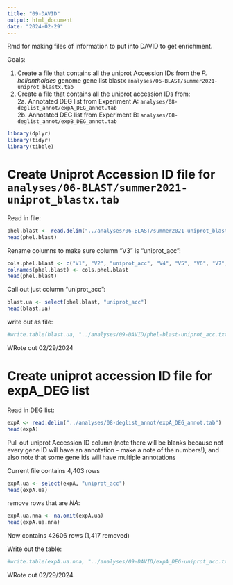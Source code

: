 ```yaml
---
title: "09-DAVID"
output: html_document
date: "2024-02-29"
---
```

Rmd for making files of information to put into DAVID to get enrichment. 

Goals:   

1. Create a file that contains all the uniprot Accession IDs from the _P. helianthoides_ genome gene list blastx `analyses/06-BLAST/summer2021-uniprot_blastx.tab`    
2. Create a file that contains all the uniprot accession IDs from:    
2a. Annotated DEG list from Experiment A: `analyses/08-deglist_annot/expA_DEG_annot.tab`    
2b. Annotated DEG list from Experiment B: `analyses/08-deglist_annot/expB_DEG_annot.tab`   

```r
library(dplyr)
library(tidyr)
library(tibble)
```

# Create Uniprot Accession ID file for `analyses/06-BLAST/summer2021-uniprot_blastx.tab`    

Read in file: 

```r
phel.blast <- read.delim("../analyses/06-BLAST/summer2021-uniprot_blastx.tab", header = F)
head(phel.blast)
```

Rename columns to make sure column "V3" is "uniprot_acc": 
```r
cols.phel.blast <- c("V1", "V2", "uniprot_acc", "V4", "V5", "V6", "V7", "V8", "V9", "V10", "V11", "V12", "V13", "V14")
colnames(phel.blast) <- cols.phel.blast
head(phel.blast)
```

Call out just column "uniprot_acc":

```r
blast.ua <- select(phel.blast, "uniprot_acc")
head(blast.ua)
```

write out as file:
```r
#write.table(blast.ua, "../analyses/09-DAVID/phel-blast-uniprot_acc.txt", sep = "\t", row.names = F, quote = FALSE, col.names = TRUE)
```
WRote out 02/29/2024

# Create uniprot accession ID file for expA_DEG list

Read in DEG list:
```r
expA <- read.delim("../analyses/08-deglist_annot/expA_DEG_annot.tab")
head(expA)
```

Pull out uniprot Accession ID column (note there will be blanks because not every gene ID will have an annotation - make a note of the numbers!), and also note that some gene ids will have multiple annotations 

Current file contains 4,403 rows 

```r
expA.ua <- select(expA, "uniprot_acc")
head(expA.ua)
```

remove rows that are _NA_: 
```r
expA.ua.nna <- na.omit(expA.ua)
head(expA.ua.nna)
```
Now contains 42606 rows (1,417 removed)

Write out the table:
```r
#write.table(expA.ua.nna, "../analyses/09-DAVID/expA_DEG-uniprot_acc.txt", sep = "\t", row.names = F, quote = FALSE, col.names = TRUE)
```
WRote out 02/29/2024






